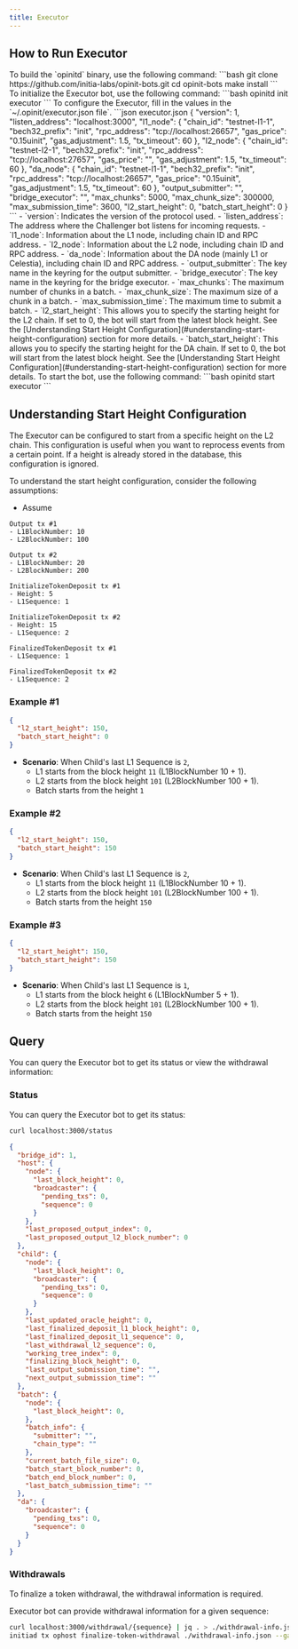 ```yaml
---
title: Executor
---
```


## How to Run Executor

<Steps>
  <Step title="Build opinitd">
    To build the `opinitd` binary, use the following command:
    ```bash
    git clone https://github.com/initia-labs/opinit-bots.git
    cd opinit-bots
    make install
    ```
  </Step>
  <Step title="Initialize Executor Bot">
    To initialize the Executor bot, use the following command:
    ```bash
    opinitd init executor
    ```
  </Step>
  <Step title= "Configuration">
    To configure the Executor, fill in the values in the `~/.opinit/executor.json file`.
    ```json executor.json
    {
      "version": 1,
      "listen_address": "localhost:3000",
      "l1_node": {
        "chain_id": "testnet-l1-1",
        "bech32_prefix": "init",
        "rpc_address": "tcp://localhost:26657",
        "gas_price": "0.15uinit",
        "gas_adjustment": 1.5,
        "tx_timeout": 60
      },
      "l2_node": {
        "chain_id": "testnet-l2-1",
        "bech32_prefix": "init",
        "rpc_address": "tcp://localhost:27657",
        "gas_price": "",
        "gas_adjustment": 1.5,
        "tx_timeout": 60
      },
      "da_node": {
        "chain_id": "testnet-l1-1",
        "bech32_prefix": "init",
        "rpc_address": "tcp://localhost:26657",
        "gas_price": "0.15uinit",
        "gas_adjustment": 1.5,
        "tx_timeout": 60
      },
      "output_submitter": "",
      "bridge_executor": "",
      "max_chunks": 5000,
      "max_chunk_size": 300000,
      "max_submission_time": 3600,
      "l2_start_height": 0,
      "batch_start_height": 0
    }
    ```
    - `version`: Indicates the version of the protocol used.
    - `listen_address`: The address where the Challenger bot listens for incoming requests.
    - `l1_node`: Information about the L1 node, including chain ID and RPC address.
    - `l2_node`: Information about the L2 node, including chain ID and RPC address.
    - `da_node`: Information about the DA node (mainly L1 or Celestia), including chain ID and RPC address.
    - `output_submitter`: The key name in the keyring for the output submitter.
    - `bridge_executor`: The key name in the keyring for the bridge executor.
    - `max_chunks`: The maximum number of chunks in a batch.
    - `max_chunk_size`: The maximum size of a chunk in a batch.
    - `max_submission_time`: The maximum time to submit a batch.
    - `l2_start_height`: This allows you to specify the starting height for the L2 chain. If set to 0, the bot will start from the latest block height. See the [Understanding Start Height Configuration](#understanding-start-height-configuration) section for more details.
    - `batch_start_height`: This allows you to specify the starting height for the DA chain. If set to 0, the bot will start from the latest block height. See the [Understanding Start Height Configuration](#understanding-start-height-configuration) section for more details.
  </Step>
  <Step title="Start Bot">
    To start the bot, use the following command:
    ```bash
    opinitd start executor
    ```
  </Step>
</Steps>

## Understanding Start Height Configuration

The Executor can be configured to start from a specific height on the L2 chain. This configuration is useful when you want to reprocess events from a certain point. If a height is already stored in the database, this configuration is ignored.

To understand the start height configuration, consider the following assumptions:

- Assume

```
Output tx #1 
- L1BlockNumber: 10
- L2BlockNumber: 100

Output tx #2
- L1BlockNumber: 20
- L2BlockNumber: 200

InitializeTokenDeposit tx #1
- Height: 5
- L1Sequence: 1

InitializeTokenDeposit tx #2
- Height: 15
- L1Sequence: 2

FinalizedTokenDeposit tx #1
- L1Sequence: 1

FinalizedTokenDeposit tx #2
- L1Sequence: 2
```

### Example #1

```json executor.json
{
  "l2_start_height": 150, 
  "batch_start_height": 0
}
```

- **Scenario**: When Child's last L1 Sequence is `2`,
  - L1 starts from the block height `11` (L1BlockNumber 10 + 1).
  - L2 starts from the block height `101` (L2BlockNumber 100 + 1).
  - Batch starts from the height `1`

### Example #2

```json executor.json
{
  "l2_start_height": 150, 
  "batch_start_height": 150
}
```

- **Scenario**: When Child's last L1 Sequence is `2`,
  - L1 starts from the block height `11` (L1BlockNumber 10 + 1).
  - L2 starts from the block height `101` (L2BlockNumber 100 + 1).
  - Batch starts from the height `150`

### Example #3

```json executor.json
{
  "l2_start_height": 150, 
  "batch_start_height": 150
}
```
- **Scenario**: When Child's last L1 Sequence is `1`,
  - L1 starts from the block height `6` (L1BlockNumber 5 + 1).
  - L2 starts from the block height `101` (L2BlockNumber 100 + 1).
  - Batch starts from the height `150`

## Query

You can query the Executor bot to get its status or view the withdrawal information:

### Status

You can query the Executor bot to get its status:

```bash
curl localhost:3000/status
```

```json
{
  "bridge_id": 1,
  "host": {
    "node": {
      "last_block_height": 0,
      "broadcaster": {
        "pending_txs": 0,
        "sequence": 0
      }
    },
    "last_proposed_output_index": 0,
    "last_proposed_output_l2_block_number": 0
  },
  "child": {
    "node": {
      "last_block_height": 0,
      "broadcaster": {
        "pending_txs": 0,
        "sequence": 0
      }
    },
    "last_updated_oracle_height": 0,
    "last_finalized_deposit_l1_block_height": 0,
    "last_finalized_deposit_l1_sequence": 0,
    "last_withdrawal_l2_sequence": 0,
    "working_tree_index": 0,
    "finalizing_block_height": 0,
    "last_output_submission_time": "",
    "next_output_submission_time": ""
  },
  "batch": {
    "node": {
      "last_block_height": 0,
    },
    "batch_info": {
      "submitter": "",
      "chain_type": ""
    },
    "current_batch_file_size": 0,
    "batch_start_block_number": 0,
    "batch_end_block_number": 0,
    "last_batch_submission_time": ""
  },
  "da": {
    "broadcaster": {
      "pending_txs": 0,
      "sequence": 0
    }
  }
}
```

### Withdrawals 

To finalize a token withdrawal, the withdrawal information is required.

Executor bot can provide withdrawal information for a given sequence:

```bash
curl localhost:3000/withdrawal/{sequence} | jq . > ./withdrawal-info.json
initiad tx ophost finalize-token-withdrawal ./withdrawal-info.json --gas= --gas-prices= --chain-id= --from=
```